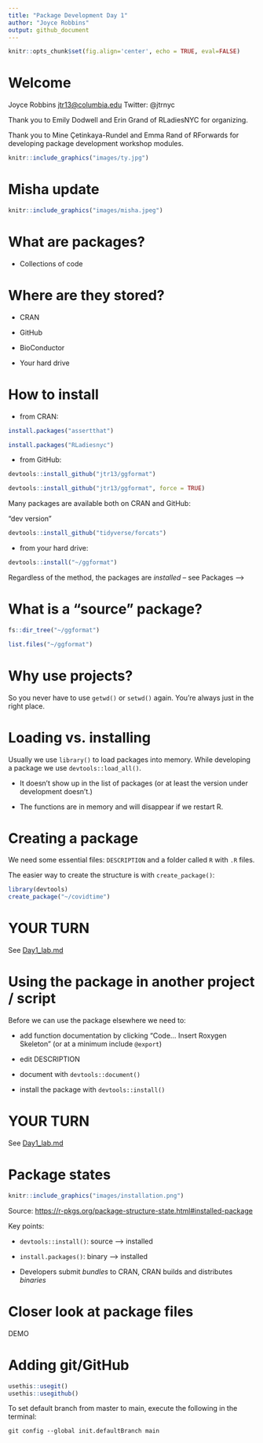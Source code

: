 ```yaml
---
title: "Package Development Day 1"
author: "Joyce Robbins"
output: github_document
---
```


```r
knitr::opts_chunk$set(fig.align='center', echo = TRUE, eval=FALSE)
```

# Welcome

Joyce Robbins [jtr13\@columbia.edu](mailto:jtr13@columbia.edu) Twitter: \@jtrnyc

Thank you to Emily Dodwell and Erin Grand of RLadiesNYC for organizing.

Thank you to Mine Çetinkaya-Rundel and Emma Rand of RForwards for developing package development workshop modules.

```r
knitr::include_graphics("images/ty.jpg")
```

# Misha update

```r
knitr::include_graphics("images/misha.jpeg")
```

# What are packages?

-   Collections of code

# Where are they stored?

-   CRAN

-   GitHub

-   BioConductor

-   Your hard drive

# How to install

-   from CRAN:

```r
install.packages("assertthat")
```

```r
install.packages("RLadiesnyc")
```

-   from GitHub:

```r
devtools::install_github("jtr13/ggformat")
```

```r
devtools::install_github("jtr13/ggformat", force = TRUE)
```

Many packages are available both on CRAN and GitHub:

"dev version"

```r
devtools::install_github("tidyverse/forcats")
```

- from your hard drive:

```r
devtools::install("~/ggformat")
```

Regardless of the method, the packages are *installed* -- see Packages -->

# What is a "source" package?

```r
fs::dir_tree("~/ggformat")
```

```r
list.files("~/ggformat")
```

# Why use projects?

So you never have to use `getwd()` or `setwd()` again. You're always just in the right place.

# Loading vs. installing

Usually we use `library()` to load packages into memory. While developing a package we use `devtools::load_all()`.

-   It doesn't show up in the list of packages (or at least the version under development doesn't.)

-   The functions are in memory and will disappear if we restart R.

# Creating a package

We need some essential files: `DESCRIPTION` and a folder called `R` with `.R` files.

The easier way to create the structure is with `create_package()`:

```r
library(devtools)
create_package("~/covidtime")
```

# YOUR TURN

See [Day1_lab.md](Day1_lab.md)

# Using the package in another project / script

Before we can use the package elsewhere we need to:

-   add function documentation by clicking "Code... Insert Roxygen Skeleton" (or at a minimum include `@export`)

-   edit DESCRIPTION

-   document with `devtools::document()`

-   install the package with `devtools::install()`

# YOUR TURN

See [Day1_lab.md](Day1_lab.md)

# Package states

```r
knitr::include_graphics("images/installation.png")
```

Source: <https://r-pkgs.org/package-structure-state.html#installed-package>

Key points:

-   `devtools::install()`: source --> installed

-   `install.packages()`: binary --> installed

-   Developers submit *bundles* to CRAN, CRAN builds and distributes *binaries*

# Closer look at package files

DEMO

# Adding git/GitHub

```r
usethis::usegit()
usethis::usegithub()
```

To set default branch from master to main, execute the following in the terminal:

`git config --global init.defaultBranch main`
